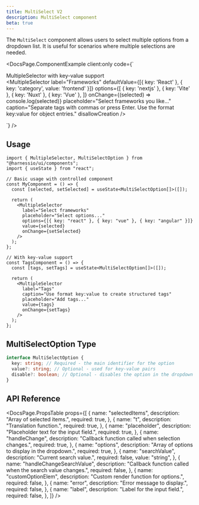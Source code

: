 ```yaml
---
title: MultiSelect V2
description: MultiSelect component
beta: true
---
```


The `MultiSelect` component allows users to select multiple options from a dropdown list. It is useful for scenarios where multiple selections are needed.


<DocsPage.ComponentExample
  client:only
  code={`<div className="flex w-full flex-col flex-wrap gap-4 items-baseline">
    <div>MultipleSelector with key-value support</div>
    <div className="relative w-full">
      <MultipleSelector
        label="Frameworks"
        defaultValue={[{ key: 'React' }, { key: 'category', value: 'frontend' }]}
        options={[
          { key: 'nextjs' },
          { key: 'Vite' },
          { key: 'Nuxt' },
          { key: 'Vue' },
        ]}
        onChange={(selected) => console.log(selected)}
        placeholder="Select frameworks you like..."
        caption="Separate tags with commas or press Enter. Use the format key:value for object entries."
        disallowCreation
      />
    </div>
</div>`}
/>

## Usage

```tsx
import { MultipleSelector, MultiSelectOption } from "@harnessio/ui/components";
import { useState } from "react";

// Basic usage with controlled component
const MyComponent = () => {
  const [selected, setSelected] = useState<MultiSelectOption[]>([]);

  return (
    <MultipleSelector
      label="Select frameworks"
      placeholder="Select options..."
      options={[{ key: "react" }, { key: "vue" }, { key: "angular" }]}
      value={selected}
      onChange={setSelected}
    />
  );
};

// With key-value support
const TagsComponent = () => {
  const [tags, setTags] = useState<MultiSelectOption[]>([]);

  return (
    <MultipleSelector
      label="Tags"
      caption="Use format key:value to create structured tags"
      placeholder="Add tags..."
      value={tags}
      onChange={setTags}
    />
  );
};
```

## MultiSelectOption Type

```typescript
interface MultiSelectOption {
  key: string; // Required - the main identifier for the option
  value?: string; // Optional - used for key-value pairs
  disable?: boolean; // Optional - disables the option in the dropdown
}
```

## API Reference

<DocsPage.PropsTable
  props={[
    {
      name: "selectedItems",
      description: "Array of selected items.",
      required: true,
    },
    {
      name: "t",
      description: "Translation function.",
      required: true,
    },
    {
      name: "placeholder",
      description: "Placeholder text for the input field.",
      required: true,
    },
    {
      name: "handleChange",
      description: "Callback function called when selection changes.",
      required: true,
    },
    {
      name: "options",
      description: "Array of options to display in the dropdown.",
      required: true,
    },
    {
      name: "searchValue",
      description: "Current search value.",
      required: false,
      value: "string",
    },
    {
      name: "handleChangeSearchValue",
      description: "Callback function called when the search value changes.",
      required: false,
    },
    {
      name: "customOptionElem",
      description: "Custom render function for options.",
      required: false,
    },
    {
      name: "error",
      description: "Error message to display.",
      required: false,
    },
    {
      name: "label",
      description: "Label for the input field.",
      required: false,
    },
  ]}
/>
